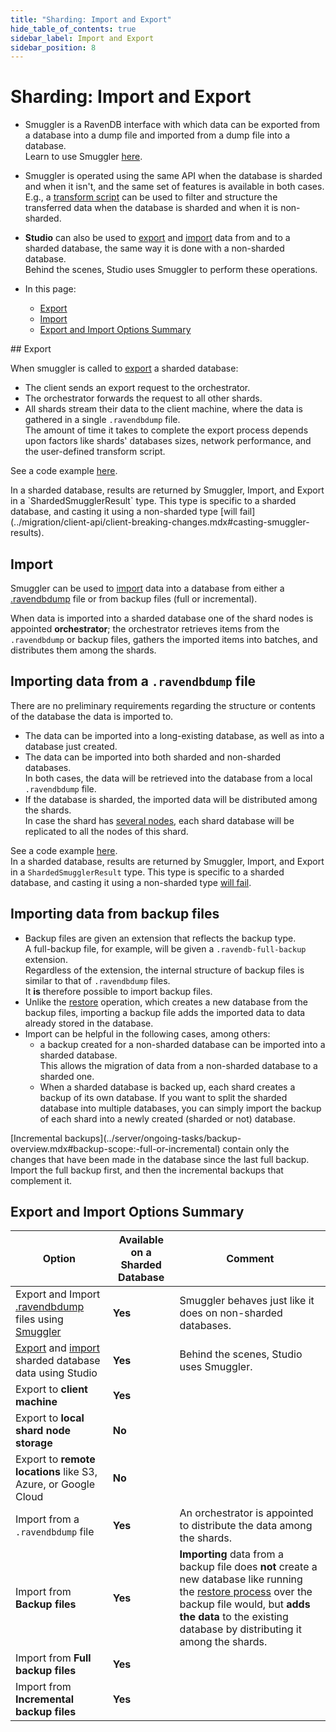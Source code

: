 ```yaml
---
title: "Sharding: Import and Export"
hide_table_of_contents: true
sidebar_label: Import and Export
sidebar_position: 8
---
```



# Sharding: Import and Export
<Admonition type="note" title="Note">

* Smuggler is a RavenDB interface with which data can be 
  exported from a database into a dump file and imported 
  from a dump file into a database.  
  Learn to use Smuggler [here](../client-api/smuggler/what-is-smuggler.mdx).  

* Smuggler is operated using the same API when the database 
  is sharded and when it isn't, and the same set of features 
  is available in both cases.  
  E.g., a [transform script](../client-api/smuggler/what-is-smuggler.mdx#transformscript) 
  can be used to filter and structure the transferred data 
  when the database is sharded and when it is non-sharded.  

* **Studio** can also be used to 
  [export](../studio/database/tasks/export-database.mdx) 
  and [import](../studio/database/tasks/import-data/import-data-file.mdx) 
  data from and to a sharded database, the same way it is 
  done with a non-sharded database.  
  Behind the scenes, Studio uses Smuggler to perform these operations.  

* In this page:  
  * [Export](../sharding/import-and-export.mdx#export)  
  * [Import](../sharding/import-and-export.mdx#import)  
  * [Export and Import Options Summary](../sharding/import-and-export.mdx#export-and-import-options-summary)  

</Admonition>
## Export

When smuggler is called to 
[export](../client-api/smuggler/what-is-smuggler.mdx#export) 
a sharded database:  

* The client sends an export request to the orchestrator.  
* The orchestrator forwards the request to all other shards.  
* All shards stream their data to the client machine, where the data is gathered in a single `.ravendbdump` file.  
  <Admonition type="note" title="Note">
  The amount of time it takes to complete the export process depends 
  upon factors like shards' databases sizes, network performance, and 
  the user-defined transform script.  
  </Admonition>

See a code example [here](../client-api/smuggler/what-is-smuggler.mdx#example).  

<Admonition type="warning" title="Casting Smuggler Results" id="casting-smuggler-results" href="#casting-smuggler-results">
In a sharded database, results are returned by Smuggler, Import, and Export 
in a `ShardedSmugglerResult` type. This type is specific to a sharded database, 
and casting it using a non-sharded type [will fail](../migration/client-api/client-breaking-changes.mdx#casting-smuggler-results).  
</Admonition>



## Import

Smuggler can be used to [import](../client-api/smuggler/what-is-smuggler.mdx#import) 
data into a database from either a [.ravendbdump](../sharding/import-and-export.mdx#export) 
file or from backup files (full or incremental).  

When data is imported into a sharded database one of the shard nodes 
is appointed **orchestrator**; the orchestrator retrieves items from 
the `.ravendbdump` or backup files, gathers the imported items into 
batches, and distributes them among the shards.  

## Importing data from a `.ravendbdump` file

There are no preliminary requirements regarding the structure 
or contents of the database the data is imported to.  

* The data can be imported into a long-existing database, 
  as well as into a database just created.  
* The data can be imported into both sharded and non-sharded databases.  
  In both cases, the data will be retrieved into the database from 
  a local `.ravendbdump` file.  
* If the database is sharded, the imported data will be distributed among the shards.  
  In case the shard has [several nodes](../sharding/overview.mdx#shard-replication), 
  each shard database will be replicated to all the nodes of this shard.  

See a code example [here](../client-api/smuggler/what-is-smuggler.mdx#example-1).  
<Admonition type="warning" title="Casting Smuggler Results" id="casting-smuggler-results" href="#casting-smuggler-results">
In a sharded database, results are returned by Smuggler, Import, and Export 
in a `ShardedSmugglerResult` type. This type is specific to a sharded database, 
and casting it using a non-sharded type [will fail](../migration/client-api/client-breaking-changes.mdx#casting-smuggler-results).  
</Admonition>

## Importing data from backup files

* Backup files are given an extension that reflects the backup type.  
  A full-backup file, for example, will be given a `.ravendb-full-backup` 
  extension.  
  Regardless of the extension, the internal structure of backup 
  files is similar to that of `.ravendbdump` files.  
  It **is** therefore possible to import backup files.  
* Unlike the [restore](../client-api/operations/maintenance/backup/restore.mdx) operation, 
  which creates a new database from the backup files, importing 
  a backup file adds the imported data to data already stored in 
  the database.  
* Import can be helpful in the following cases, among others:  
   * a backup created for a non-sharded database can be imported 
     into a sharded database.  
     This allows the migration of data from a non-sharded database 
     to a sharded one.  
   * When a sharded database is backed up, each shard creates a backup 
     of its own database. If you want to split the sharded database 
     into multiple databases, you can simply import the backup of each 
     shard into a newly created (sharded or not) database.  

<Admonition type="note" title="Note">
[Incremental backups](../server/ongoing-tasks/backup-overview.mdx#backup-scope:-full-or-incremental) 
contain only the changes that have been made in the database since the last full backup.  
Import the full backup first, and then the incremental backups that complement it.  
</Admonition>



## Export and Import Options Summary

| Option | Available on a Sharded Database | Comment |
| -------------------- | --------------- | --------------------- |
| Export and Import [.ravendbdump](../sharding/import-and-export.mdx#export) files using [Smuggler](../client-api/smuggler/what-is-smuggler.mdx) | **Yes** | Smuggler behaves just like it does on non-sharded databases. |
| [Export](../studio/database/tasks/export-database.mdx) and [import](../studio/database/tasks/import-data/import-data-file.mdx) sharded database data using Studio | **Yes** | Behind the scenes, Studio uses Smuggler. |
| Export to **client machine** | **Yes** |  |
| Export to **local shard node storage** | **No** |  |
| Export to **remote locations** like S3, Azure, or Google Cloud | **No** | |
| Import from a `.ravendbdump` file | **Yes** | An orchestrator is appointed to distribute the data among the shards. |
| Import from **Backup files** | **Yes** | **Importing** data from a backup file does **not** create a new database like running the [restore process](../sharding/backup-and-restore/restore.mdx) over the backup file would, but **adds the data** to the existing database by distributing it among the shards. |
| Import from **Full backup files** | **Yes** |  |
| Import from **Incremental backup files** | **Yes** |  |




